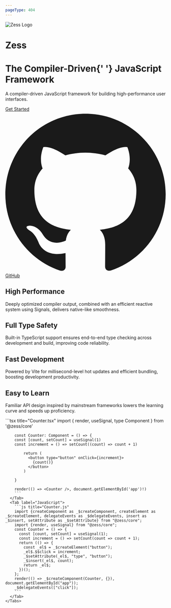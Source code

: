 ```yaml
---
pageType: 404
---
```



<div className="home">
  <div className="hero">
    <div className="hero__logo">
      <img
        src="https://pic1.imgdb.cn/item/68c7c093c5157e1a8804fb52.svg"
        alt="Zess Logo"
      />
    </div>
    <div className="hero__title">
      <h1 className="hero__name">Zess</h1>
      <h1 className="hero__tagline">
        The <span className="hero__tagline__accent">Compiler-Driven</span>{' '}
        JavaScript Framework
      </h1>
      <p className="hero__description">
        A compiler-driven JavaScript framework for building high-performance
        user interfaces.
      </p>
    </div>
    <div className="hero__button">
      <a
        href="/zess/guide/start/getting-started.html"
        className="hero__button__get-started"
      >
        Get Started
      </a>
      <a href="https://github.com/rpsffx/zess" className="hero__button__github">
        <svg
          xmlns="http://www.w3.org/2000/svg"
          width="100%"
          viewBox="0 0 24 24"
          className="hero__button__github-icon"
        >
          <title>GitHub</title>
          <path
            fill="currentColor"
            d="M12 .297c-6.63 0-12 5.373-12 12c0 5.303 3.438 9.8 8.205 11.385c.6.113.82-.258.82-.577c0-.285-.01-1.04-.015-2.04c-3.338.724-4.042-1.61-4.042-1.61C4.422 18.07 3.633 17.7 3.633 17.7c-1.087-.744.084-.729.084-.729c1.205.084 1.838 1.236 1.838 1.236c1.07 1.835 2.809 1.305 3.495.998c.108-.776.417-1.305.76-1.605c-2.665-.3-5.466-1.332-5.466-5.93c0-1.31.465-2.38 1.235-3.22c-.135-.303-.54-1.523.105-3.176c0 0 1.005-.322 3.3 1.23c.96-.267 1.98-.399 3-.405c1.02.006 2.04.138 3 .405c2.28-1.552 3.285-1.23 3.285-1.23c.645 1.653.24 2.873.12 3.176c.765.84 1.23 1.91 1.23 3.22c0 4.61-2.805 5.625-5.475 5.92c.42.36.81 1.096.81 2.22c0 1.606-.015 2.896-.015 3.286c0 .315.21.69.825.57C20.565 22.092 24 17.592 24 12.297c0-6.627-5.373-12-12-12"
          ></path>
        </svg>
        GitHub
      </a>
    </div>
  </div>
  <div className="features">
    <div className="feature">
      <h2 className="feature__title">High Performance</h2>
      <p className="feature__description">
        Deeply optimized compiler output, combined with an efficient reactive
        system using Signals, delivers native-like smoothness.
      </p>
    </div>
    <div className="feature">
      <h2 className="feature__title">Full Type Safety</h2>
      <p className="feature__description">
        Built-in TypeScript support ensures end-to-end type checking across
        development and build, improving code reliability.
      </p>
    </div>
    <div className="feature">
      <h2 className="feature__title">Fast Development</h2>
      <p className="feature__description">
        Powered by Vite for millisecond-level hot updates and efficient
        bundling, boosting development productivity.
      </p>
    </div>
    <div className="feature">
      <h2 className="feature__title">Easy to Learn</h2>
      <p className="feature__description">
        Familiar API design inspired by mainstream frameworks lowers the
        learning curve and speeds up proficiency.
      </p>
    </div>
  </div>
  <div className="example">
    <Tabs>
      <Tab label="TypeScript">
        ```tsx title="Counter.tsx"
        import { render, useSignal, type Component } from '@zess/core'

        const Counter: Component = () => {
        const [count, setCount] = useSignal(1)
        const increment = () => setCount((count) => count + 1)

            return (
              <button type="button" onClick={increment}>
                {count()}
              </button>
            )

        }

        render(() => <Counter />, document.getElementById('app')!)
        ```
      </Tab>
      <Tab label="JavaScript">
        ```js title="Counter.js"
        import {createComponent as _$createComponent, createElement as _$createElement, delegateEvents as _$delegateEvents, insert as _$insert, setAttribute as _$setAttribute} from "@zess/core";
        import {render, useSignal} from "@zess/core";
        const Counter = () => {
          const [count, setCount] = useSignal(1);
          const increment = () => setCount(count => count + 1);
          return (() => {
            const _el$ = _$createElement("button");
            _el$.$$click = increment;
            _$setAttribute(_el$, "type", "button");
            _$insert(_el$, count);
            return _el$;
          })();
        };
        render(() => _$createComponent(Counter, {}), document.getElementById("app"));
        _$delegateEvents(["click"]);
        ```
      </Tab>
    </Tabs>
  </div>
  <div className="footer">
    <HomeFooter />
  </div>
</div>
